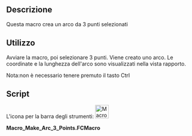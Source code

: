 <languages/>
{{Macro/it
|Name=Macro Make Arc 3 Points
|Icon=Macro_Make_Arc_3_Points.png
|Translate=Arco da 3 punti
|Description=Crea un arco da 3 punti selezionati.
|Author=Mario52
|Version=01.00
|Date=2016-07-14
|FCVersion=All
|Download=[https://www.freecadweb.org/wiki/images/9/92/Macro_Make_Arc_3_Points.png ToolBar Icon]
}}

==Descrizione== 
Questa macro crea un arco da 3 punti selezionati

==Utilizzo==
Avviare la macro, poi selezionare 3 punti. Viene creato uno arco. Le coordinate e la lunghezza dell'arco sono visualizzati nella vista rapporto.

Nota:non è necessario tenere premuto il tasto Ctrl

==Script==
L'icona per la barra degli strumenti: [[File:Macro Make Arc 3 Points.png|36px]]

'''Macro_Make_Arc_3_Points.FCMacro''' 

{{MacroCode|code=
# -*- coding: utf-8 -*-
from FreeCAD import Base

__title__   = "Macro_Make_Arc_3_points"
__author__  = "Mario52"
__url__     = "http://www.freecadweb.org/index-fr.html"
__version__ = "00.02"
__date__    = "29/07/2019"

global selected; selected = []
App = FreeCAD

class SelObserver:
    print( "Create Arc to 3 points ...")
    def addSelection(self,doc,obj,sub,pnt):  # Selection 
        global selected
        selected.append(pnt)
        if len(selected) == 1:
            print( "Point 1 : ",FreeCAD.Vector(selected[0]))
        elif len(selected) == 2:
            print( "Point 2 : ",FreeCAD.Vector(selected[1]))
        elif len(selected) == 3:
            print( "Point 3 : ",FreeCAD.Vector(selected[2]))
            try:
                C1 = Part.Arc(FreeCAD.Vector(selected[0]),FreeCAD.Vector(selected[1]),FreeCAD.Vector(selected[2]))
                S1 = Part.Shape([C1])
                W = Part.Wire(S1.Edges)
                Part.show(W)
                App.ActiveDocument.ActiveObject.Label   = "Arc_3_Points"
                print( "Length  : ",W.Length)
            except Exception:
                print( "Three points are collinear or bad selection")
            del selected[:]
            FreeCADGui.Selection.removeObserver(s)
            print( "End Make_Arc_3_Points")
            print( "_____________________")

s=SelObserver()
FreeCADGui.Selection.addObserver(s)


}}